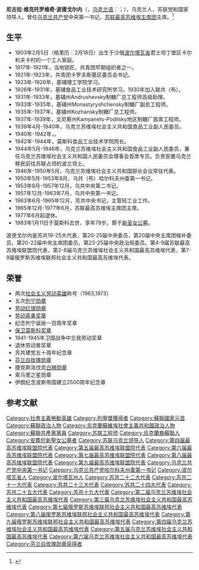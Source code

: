 {{Infobox President
| name            = 尼古拉·维克托罗维奇·波德戈尔内
|original_name    = Никола́й Ви́кторович Подго́рный
| image           = Nicolai Podgorny.jpg
| office          = [[乌克兰共产党_(1918年)|乌克兰共产党]]中央第一书记
| term_start      = 1957年12月26日
| term_end        = 1963年7月2日
| predecessor     = [[阿列克谢·伊拉里奥诺维奇·基里琴科|阿列克谢·伊拉里奥诺维奇·基里琴科]]
| successor       = [[彼得·叶菲莫维奇·谢列斯特|彼得·叶菲莫维奇·谢列斯特]]
| office2          = [[苏联最高苏维埃主席团|苏联最高苏维埃主席团]]主席
| term_start2      = 1965年12月9日
| term_end2        = 1977年6月16日
| predecessor2     = [[阿纳斯塔斯·伊万诺维奇·米高扬|阿纳斯塔斯·伊万诺维奇·米高扬]]
| successor2       = [[列昂尼德·伊里奇·勃列日涅夫|列昂尼德·伊里奇·勃列日涅夫]]
| birth_date      = {{OldStyleDate|1903年|2月18日|2月5日}}
| birth_place     = {{flag|Russian Empire}}[[波尔塔瓦省|波尔塔瓦省]]君士坦丁堡区卡尔利夫卡村
| death_date      = {{death date and age|1983|1|11|1903|2|18|df=yes}}
| death_place     = {{URS}}[[莫斯科|莫斯科]]
| nationality     = {{flag|Russian Empire}}（1903-1917）<br>{{flag|Russian SFSR|1918}}（1918-1922）<br>{{URS}}（1922-1983）
| party           = [[苏联共产党|苏联共产党]]
| awards          =
{{{!}} style="background:transparent"
{{!}}{{社会主义劳动英雄}}{{!!}}{{社会主义劳动英雄}}
{{!}}}
{{{!}} style="background:transparent"
{{!}}{{列宁勋章}}{{!!}}{{列宁勋章}}{{!!}}{{列宁勋章}}{{!!}}{{列宁勋章}}
{{!}}-
{{!}}{{列宁勋章}}{{!!}}{{劳动红旗勋章}}{{!!}}{{劳动英勇奖章}}{{!!}}{{纪念列宁诞辰一百周年奖章}}
{{!}}-
{{!}}{{保卫莫斯科奖章}}{{!!}}{{卫国战争中忘我劳动奖章}}{{!!}}{{退休劳动者奖章}}
{{!}}}
}}
'''尼古拉·维克托罗维奇·波德戈尔内'''（'''{{lang|ru|Никола́й Ви́кторович Подго́рный}}'''，[[乌克兰语|乌克兰语]]：'''{{lang|uk|Микола Вікторович Підгорний}}'''；{{bd|1903年|2月5日（格里历：2月18日）|1983年|1月12日|catIdx=Подго́рный}}），乌克兰人，苏联党和国家领导人。曾任[[乌克兰共产党|乌克兰共产党]]中央第一书记，[[苏联最高苏维埃主席团|苏联最高苏维埃主席团]]主席。<ref>{{Cite web|title=Справочник по истории Коммунистической партии и Советского Союза 1898 -1991|url=http://knowbysight.info/PPP/05284.asp|access-date=2021-09-23|archive-date=2022-05-01|archive-url=https://web.archive.org/web/20220501064609/http://www.knowbysight.info/PPP/05284.asp}}</ref>

== 生平 ==
* 1903年2月5日（格里历：2月18日）出生于沙俄[[波尔塔瓦省|波尔塔瓦省]]君士坦丁堡区卡尔利夫卡村的一个工人家庭。
* 1917年-1921年，当地锁匠，共青团早期组织者之一。
* 1921年-1923年，共青团卡罗夫斯基区委员会书记。
* 1923年-1926年，基辅理工学院学习。
* 1926年-1931年，基辅食品工业技术研究所学习。1930年加入联共（布）。
* 1931年-1933年，基辅州Andrushevsky制糖厂总工程师高级助理。
* 1933年-1935年，基辅州Monastyryshchensky制糖厂副总工程师。
* 1935年-1937年，基辅州Kozhansky制糖厂总工程师。
* 1937年-1939年，文尼察州Kamyanets-Podilsky地区制糖厂首席工程师。
* 1939年4月-1940年，乌克兰苏维埃社会主义共和国食品工业副人民委员。
* 1940年-1942年，{{tsl|en|Ministry of Food Industry|苏联食品工业部|苏联食品工业副人民委员}}。
* 1942年-1944年，莫斯科食品工业技术学院院长。
* 1944年5月-1946年，乌克兰苏维埃社会主义共和国食品工业副人民委员，兼任乌克兰苏维埃社会主义共和国人民委员会理事会首席专员。负责安置乌克兰移民前往苏联占领的波兰领土。
* 1946年-1950年5月，乌克兰苏维埃社会主义共和国部长会议常驻代表。
* 1950年5月-1953年8月，乌共（布）哈尔科夫州委第一书记。
* 1953年8月-1957年12月，乌共中央第二书记。
* 1957年12月-1963年7月，乌共中央第一书记。
* 1963年6月-1965年12月，苏共中央书记，主管轻工业工作。
* 1965年12月-1977年6月，苏联最高苏维埃主席团主席。
* 1977年6月起退休。
* 1983年1月11日于莫斯科去世，享年79岁。葬于[[新圣女公墓|新圣女公墓]]。
波德戈尔内是苏共19-25大代表，第20-25届中央委员，第20届中央主席团候补委员，第20-22届中央主席团委员，第23-25届中央政治局委员。第4-9届苏联最高苏维埃联盟院代表，第2-6届乌克兰苏维埃社会主义共和国最高苏维埃代表，第7-9届俄罗斯苏维埃联邦社会主义共和国最高苏维埃代表。

== 荣誉 ==
* 两次[[社会主义劳动英雄|社会主义劳动英雄]]称号（1963,1973）
* 五次[[列宁勋章|列宁勋章]]
* [[劳动红旗勋章|劳动红旗勋章]]
* [[劳动英勇奖章|劳动英勇奖章]]
* 纪念列宁诞辰一百周年奖章
* [[保卫莫斯科奖章|保卫莫斯科奖章]]
* 1941-1945年卫国战争中忘我劳动奖章
* 退休劳动者奖章
* 苏共建党五十周年纪念章
* [[芬兰白玫瑰勋章|芬兰白玫瑰勋章]]
* 捷克斯洛伐克[[白狮勋章|白狮勋章]]
* 索马里之星勋章
* 伊朗纪念波斯帝国建立2500周年纪念章

== 参考文献 ==
{{reflist}}
{{苏联国家元首}}
{{勃列日涅夫时代}}
{{Authority control}}
{{DEFAULTSORT:Подго́рный}}
[[Category:社會主義勞動英雄|Category:社會主義勞動英雄]]
[[Category:列寧獎獲得者|Category:列寧獎獲得者]]
[[Category:蘇聯國家元首|Category:蘇聯國家元首]]
[[Category:蘇聯政治人物|Category:蘇聯政治人物]]
[[Category:烏克蘭蘇維埃社會主義共和國政治人物|Category:烏克蘭蘇維埃社會主義共和國政治人物]]
[[Category:蘇聯共產黨黨員|Category:蘇聯共產黨黨員]]
[[Category:苏联工程师|Category:苏联工程师]]
[[Category:烏克蘭裔蘇聯人|Category:烏克蘭裔蘇聯人]]
[[Category:安葬於新聖女公墓者|Category:安葬於新聖女公墓者]]
[[Category:苏联乌克兰领导人|Category:苏联乌克兰领导人]]
[[Category:第四届最高苏维埃联盟院代表|Category:第四届最高苏维埃联盟院代表]]
[[Category:第五届最高苏维埃联盟院代表|Category:第五届最高苏维埃联盟院代表]]
[[Category:第六届最高苏维埃联盟院代表|Category:第六届最高苏维埃联盟院代表]]
[[Category:第七届最高苏维埃联盟院代表|Category:第七届最高苏维埃联盟院代表]]
[[Category:第八届最高苏维埃联盟院代表|Category:第八届最高苏维埃联盟院代表]]
[[Category:第九届最高苏维埃联盟院代表|Category:第九届最高苏维埃联盟院代表]]
[[Category:乌克兰共产党中央第一书记|Category:乌克兰共产党中央第一书记]]
[[Category:乌克兰共产党哈尔科夫州委第一书记|Category:乌克兰共产党哈尔科夫州委第一书记]]
[[Category:波尔塔瓦省人|Category:波尔塔瓦省人]]
[[Category:波尔塔瓦州人|Category:波尔塔瓦州人]]
[[Category:苏共二十二大代表|Category:苏共二十二大代表]]
[[Category:苏共二十一大代表|Category:苏共二十一大代表]]
[[Category:苏共二十三大代表|Category:苏共二十三大代表]]
[[Category:苏共二十四大代表|Category:苏共二十四大代表]]
[[Category:苏共二十五大代表|Category:苏共二十五大代表]]
[[Category:苏共十九大代表|Category:苏共十九大代表]]
[[Category:第二届乌克兰苏维埃社会主义共和国最高苏维埃代表|Category:第二届乌克兰苏维埃社会主义共和国最高苏维埃代表]]
[[Category:第三届乌克兰苏维埃社会主义共和国最高苏维埃代表|Category:第三届乌克兰苏维埃社会主义共和国最高苏维埃代表]]
[[Category:第七届俄罗斯苏维埃联邦社会主义共和国最高苏维埃代表|Category:第七届俄罗斯苏维埃联邦社会主义共和国最高苏维埃代表]]
[[Category:第八届俄罗斯苏维埃联邦社会主义共和国最高苏维埃代表|Category:第八届俄罗斯苏维埃联邦社会主义共和国最高苏维埃代表]]
[[Category:第九届俄罗斯苏维埃联邦社会主义共和国最高苏维埃代表|Category:第九届俄罗斯苏维埃联邦社会主义共和国最高苏维埃代表]]
[[Category:第四届乌克兰苏维埃社会主义共和国最高苏维埃代表|Category:第四届乌克兰苏维埃社会主义共和国最高苏维埃代表]]
[[Category:第五届乌克兰苏维埃社会主义共和国最高苏维埃代表|Category:第五届乌克兰苏维埃社会主义共和国最高苏维埃代表]]
[[Category:第六届乌克兰苏维埃社会主义共和国最高苏维埃代表|Category:第六届乌克兰苏维埃社会主义共和国最高苏维埃代表]]
[[Category:芬兰白玫瑰勋章获得者|Category:芬兰白玫瑰勋章获得者]]